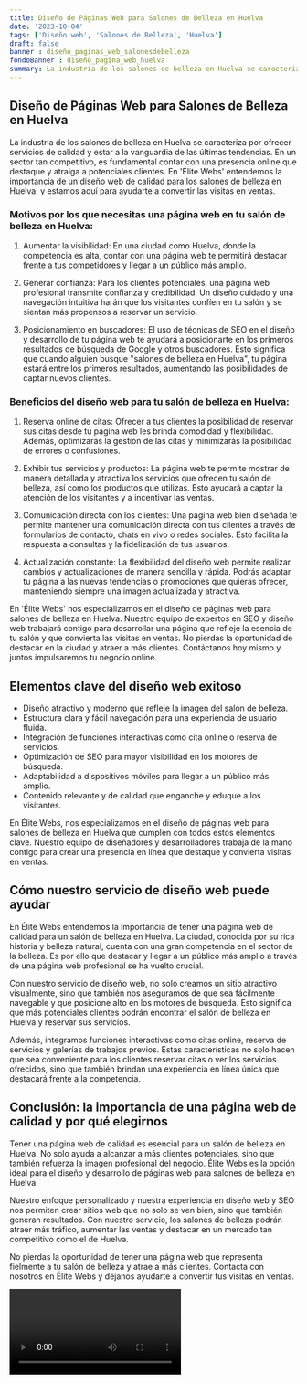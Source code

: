 ```yaml
---
title: Diseño de Páginas Web para Salones de Belleza en Huelva
date: '2023-10-04'
tags: ['Diseño web', 'Salones de Belleza', 'Huelva']
draft: false
banner : diseño_paginas_web_salonesdebelleza
fondoBanner : diseño_pagina_web_huelva
summary: La industria de los salones de belleza en Huelva se caracteriza por ofrecer servicios de calidad y estar a la vanguardia de las últimas tendencias. En un sector tan competitivo, es fundamental contar con una presencia online que destaque y atraiga a potenciales clientes. En 'Élite Webs' entendemos la importancia de un diseño web de calidad para los salones de belleza en Huelva, y estamos aquí para ayudarte a convertir las visitas en ventas.
---
```


## Diseño de Páginas Web para Salones de Belleza en Huelva

La industria de los salones de belleza en Huelva se caracteriza por ofrecer servicios de calidad y estar a la vanguardia de las últimas tendencias. En un sector tan competitivo, es fundamental contar con una presencia online que destaque y atraiga a potenciales clientes. En 'Élite Webs' entendemos la importancia de un diseño web de calidad para los salones de belleza en Huelva, y estamos aquí para ayudarte a convertir las visitas en ventas.

### Motivos por los que necesitas una página web en tu salón de belleza en Huelva:

1. Aumentar la visibilidad: En una ciudad como Huelva, donde la competencia es alta, contar con una página web te permitirá destacar frente a tus competidores y llegar a un público más amplio.

2. Generar confianza: Para los clientes potenciales, una página web profesional transmite confianza y credibilidad. Un diseño cuidado y una navegación intuitiva harán que los visitantes confíen en tu salón y se sientan más propensos a reservar un servicio.

3. Posicionamiento en buscadores: El uso de técnicas de SEO en el diseño y desarrollo de tu página web te ayudará a posicionarte en los primeros resultados de búsqueda de Google y otros buscadores. Esto significa que cuando alguien busque "salones de belleza en Huelva", tu página estará entre los primeros resultados, aumentando las posibilidades de captar nuevos clientes.

### Beneficios del diseño web para tu salón de belleza en Huelva:

1. Reserva online de citas: Ofrecer a tus clientes la posibilidad de reservar sus citas desde tu página web les brinda comodidad y flexibilidad. Además, optimizarás la gestión de las citas y minimizarás la posibilidad de errores o confusiones.

2. Exhibir tus servicios y productos: La página web te permite mostrar de manera detallada y atractiva los servicios que ofrecen tu salón de belleza, así como los productos que utilizas. Esto ayudará a captar la atención de los visitantes y a incentivar las ventas.

3. Comunicación directa con los clientes: Una página web bien diseñada te permite mantener una comunicación directa con tus clientes a través de formularios de contacto, chats en vivo o redes sociales. Esto facilita la respuesta a consultas y la fidelización de tus usuarios.

4. Actualización constante: La flexibilidad del diseño web permite realizar cambios y actualizaciones de manera sencilla y rápida. Podrás adaptar tu página a las nuevas tendencias o promociones que quieras ofrecer, manteniendo siempre una imagen actualizada y atractiva.

En 'Élite Webs' nos especializamos en el diseño de páginas web para salones de belleza en Huelva. Nuestro equipo de expertos en SEO y diseño web trabajará contigo para desarrollar una página que refleje la esencia de tu salón y que convierta las visitas en ventas. No pierdas la oportunidad de destacar en la ciudad y atraer a más clientes. Contáctanos hoy mismo y juntos impulsaremos tu negocio online.

<GifSeo />

<Cta />

## Elementos clave del diseño web exitoso

- Diseño atractivo y moderno que refleje la imagen del salón de belleza.
- Estructura clara y fácil navegación para una experiencia de usuario fluida.
- Integración de funciones interactivas como cita online o reserva de servicios.
- Optimización de SEO para mayor visibilidad en los motores de búsqueda.
- Adaptabilidad a dispositivos móviles para llegar a un público más amplio.
- Contenido relevante y de calidad que enganche y eduque a los visitantes.

En Élite Webs, nos especializamos en el diseño de páginas web para salones de belleza en Huelva que cumplen con todos estos elementos clave. Nuestro equipo de diseñadores y desarrolladores trabaja de la mano contigo para crear una presencia en línea que destaque y convierta visitas en ventas.

## Cómo nuestro servicio de diseño web puede ayudar

En Élite Webs entendemos la importancia de tener una página web de calidad para un salón de belleza en Huelva. La ciudad, conocida por su rica historia y belleza natural, cuenta con una gran competencia en el sector de la belleza. Es por ello que destacar y llegar a un público más amplio a través de una página web profesional se ha vuelto crucial.

Con nuestro servicio de diseño web, no solo creamos un sitio atractivo visualmente, sino que también nos aseguramos de que sea fácilmente navegable y que posicione alto en los motores de búsqueda. Esto significa que más potenciales clientes podrán encontrar el salón de belleza en Huelva y reservar sus servicios.

Además, integramos funciones interactivas como citas online, reserva de servicios y galerías de trabajos previos. Estas características no solo hacen que sea conveniente para los clientes reservar citas o ver los servicios ofrecidos, sino que también brindan una experiencia en línea única que destacará frente a la competencia.

## Conclusión: la importancia de una página web de calidad y por qué elegirnos

Tener una página web de calidad es esencial para un salón de belleza en Huelva. No solo ayuda a alcanzar a más clientes potenciales, sino que también refuerza la imagen profesional del negocio. Élite Webs es la opción ideal para el diseño y desarrollo de páginas web para salones de belleza en Huelva.

Nuestro enfoque personalizado y nuestra experiencia en diseño web y SEO nos permiten crear sitios web que no solo se ven bien, sino que también generan resultados. Con nuestro servicio, los salones de belleza podrán atraer más tráfico, aumentar las ventas y destacar en un mercado tan competitivo como el de Huelva.

No pierdas la oportunidad de tener una página web que representa fielmente a tu salón de belleza y atrae a más clientes. Contacta con nosotros en Élite Webs y déjanos ayudarte a convertir tus visitas en ventas.

<Video />

<CtaBot job='Salones de Belleza' city='Huelva'/>

<Gmaps query='Huelva+españa+maps' />